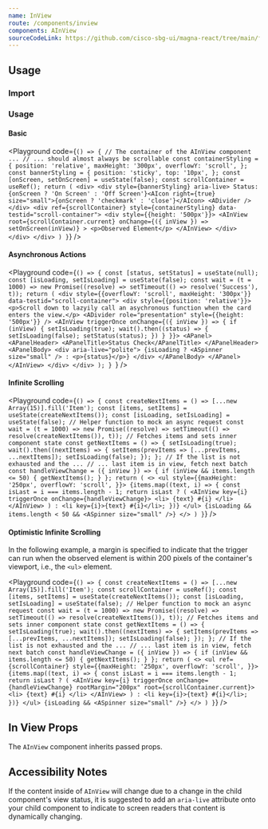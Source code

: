 ```yaml
---
name: InView
route: /components/inview
components: AInView
sourceCodeLink: https://github.com/cisco-sbg-ui/magna-react/tree/main/framework/components/AInView
---
```


## Usage

### Import

<ComponentImport components="AInView" />

### Usage

#### Basic

<Playground
  code={`() => {
        // The container of the AInView component ...
        // ... should almost always be scrollable
        const containerStyling = {
            position: 'relative',
            maxHeight: '300px',
            overflowY: 'scroll',
        };
        const bannerStyling = {
            position: 'sticky',
            top: '10px',
        };
        const [onScreen, setOnScreen] = useState(false);
        const scrollContainer = useRef();
        return (
            <div>
                <div style={bannerStyling} aria-live>
                    Status: {onScreen ? 'On Screen' : 'Off Screen'}<AIcon right={true} size="small">{onScreen ? 'checkmark' : 'close'}</AIcon>
                    <ADivider />
                </div>
                <div ref={scrollContainer} style={containerStyling} data-testid="scroll-container">
                    <div style={{height: '500px'}}>
                        <AInView
                            root={scrollContainer.current}
                            onChange={({ inView }) => setOnScreen(inView)}
                        >
                            <p>Observed Element</p>
                        </AInView>
                    </div>
                </div>
            </div>
        )
    }`}
/>

#### Asynchronous Actions

<Playground
  code={`() => {
  const [status, setStatus] = useState(null);
  const [isLoading, setIsLoading] = useState(false);
  const wait = (t = 1000) =>
    new Promise((resolve) => setTimeout(() => resolve('Success'), t));
  return (
    <div style={{overflowY: 'scroll', maxHeight: '300px'}} data-testid="scroll-container">
        <div style={{position: 'relative'}}>
            <p>Scroll down to lazyily call an asychronous function when the card enters the view.</p>
            <ADivider role="presentation" style={{height: '500px'}} />
            <AInView
                triggerOnce
                onChange={({ inView }) => {
                    if (inView) {
                        setIsLoading(true);
                        wait().then((status) => {
                            setIsLoading(false);
                            setStatus(status);
                        })
                    }
                }}>
                <APanel>
                    <APanelHeader>
                        <APanelTitle>Status Check</APanelTitle>
                    </APanelHeader>
                    <APanelBody>
                        <div aria-live="polite">
                            {isLoading ? <ASpinner size="small" /> : <p>{status}</p>}
                        </div>
                    </APanelBody>
                </APanel>
            </AInView>
        </div>
    </div>
  );
}
`}
/>

#### Infinite Scrolling

<Playground
  code={`() => {
        const createNextItems = () => [...new Array(15)].fill('Item');
        const [items, setItems] = useState(createNextItems());
        const [isLoading, setIsLoading] = useState(false);
        // Helper function to mock an async request
        const wait = (t = 1000) => new Promise((resolve) =>
            setTimeout(() => resolve(createNextItems()), t));
        // Fetches items and sets inner component state
        const getNextItems = () => {
            setIsLoading(true);
            wait().then((nextItems) => {
                setItems(prevItems => [...prevItems, ...nextItems]);
                setIsLoading(false);
            });
        };
        // If the list is not exhausted and the ...
        // ... last item is in view, fetch next batch
        const handleViewChange = ({ inView }) => {
            if (inView && items.length <= 50) {
                getNextItems();
            }
        };
        return (
            <>
                <ul style={{maxHeight: '250px', overflowY: 'scroll', }}>
                    {items.map((text, i) => {
                        const isLast = i === items.length - 1;
                        return isLast ? (
                            <AInView
                                key={i}
                                triggerOnce
                                onChange={handleViewChange}>
                                <li>
                                    {text} #{i}
                                </li>
                            </AInView>
                        ) : <li key={i}>{text} #{i}</li>;
                    })}
                </ul>
                {isLoading && items.length < 50 && <ASpinner size="small" />}
            </>
        )
    }`}
/>

#### Optimistic Infinite Scrolling

In the following example, a margin is specified to indicate that the trigger can run when the observed element is within 200 pixels of the container's viewport, i.e., the `<ul>` element.

<Playground
  code={`() => {
        const createNextItems = () => [...new Array(15)].fill('Item');
        const scrollContainer = useRef();
        const [items, setItems] = useState(createNextItems());
        const [isLoading, setIsLoading] = useState(false);
        // Helper function to mock an async request
        const wait = (t = 1000) => new Promise((resolve) =>
            setTimeout(() => resolve(createNextItems()), t));
        // Fetches items and sets inner component state
        const getNextItems = () => {
            setIsLoading(true);
            wait().then((nextItems) => {
                setItems(prevItems => [...prevItems, ...nextItems]);
                setIsLoading(false);
            });
        };
        // If the list is not exhausted and the ...
        // ... last item is in view, fetch next batch
        const handleViewChange = ({ inView }) => {
            if (inView && items.length <= 50) {
                getNextItems();
            }
        };
        return (
            <>
                <ul ref={scrollContainer} style={{maxHeight: '250px', overflowY: 'scroll', }}>
                    {items.map((text, i) => {
                        const isLast = i === items.length - 1;
                        return isLast ? (
                            <AInView
                                key={i}
                                triggerOnce
                                onChange={handleViewChange}
                                rootMargin="200px"
                                root={scrollContainer.current}>
                                <li>
                                    {text} #{i}
                                </li>
                            </AInView>
                        ) : <li key={i}>{text} #{i}</li>;
                    })}
                </ul>
                {isLoading && <ASpinner size="small" />}
            </>
        )
    }`}
/>

## In View Props

The `AInView` component inherits passed props.

<Props of="AInView" />

## Accessibility Notes

If the content inside of `AInView` will change due to a change in the child component's view status, it is suggested to add an `aria-live` attribute onto your child component to indicate to screen readers that content is dynamically changing.
